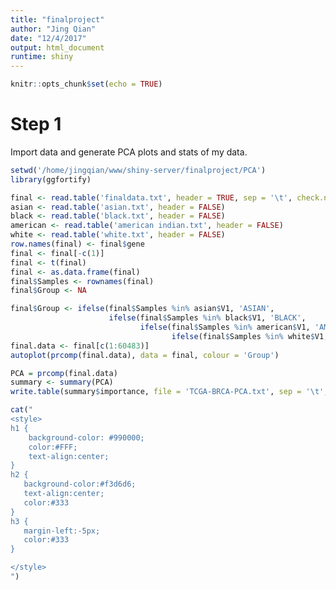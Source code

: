 ```yaml
---
title: "finalproject"
author: "Jing Qian"
date: "12/4/2017"
output: html_document
runtime: shiny
---
```


```r
knitr::opts_chunk$set(echo = TRUE)
```


# Step 1
Import data and generate PCA plots and stats of my data.
  
```r
setwd('/home/jingqian/www/shiny-server/finalproject/PCA')
library(ggfortify)

final <- read.table('finaldata.txt', header = TRUE, sep = '\t', check.names = FALSE)
asian <- read.table('asian.txt', header = FALSE)
black <- read.table('black.txt', header = FALSE)
american <- read.table('american indian.txt', header = FALSE)
white <- read.table('white.txt', header = FALSE)
row.names(final) <- final$gene
final <- final[-c(1)]
final <- t(final)
final <- as.data.frame(final)
final$Samples <- rownames(final)
final$Group <- NA

final$Group <- ifelse(final$Samples %in% asian$V1, 'ASIAN',
                      ifelse(final$Samples %in% black$V1, 'BLACK',
                             ifelse(final$Samples %in% american$V1, 'AMERICAN INDIAN',
                                    ifelse(final$Samples %in% white$V1, 'WHITE','UnKnown'))))
final.data <- final[c(1:60483)]
autoplot(prcomp(final.data), data = final, colour = 'Group')

PCA = prcomp(final.data)
summary <- summary(PCA)
write.table(summary$importance, file = 'TCGA-BRCA-PCA.txt', sep = '\t', col.names = NA)

```

<!-- The text below is just to reformat the page, using css styling -->
```r
cat("
<style>
h1 {
    background-color: #990000;
    color:#FFF;
    text-align:center;
}
h2 {
   background-color:#f3d6d6;
   text-align:center;
   color:#333
}
h3 {
   margin-left:-5px;
   color:#333
}

</style>
")
```
<!-- Eat Well Sleep Well -->
